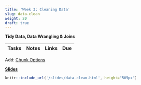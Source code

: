 ```yaml
---
title: 'Week 3: Cleaning Data'
slug: data-clean
weight: 20
draft: true
---
```




**Tidy Data, Data Wrangling & Joins**


| Tasks | Notes | Links | Due |
| -------- | ------------- | ------ | ---- |

Add:
[Chunk Options](https://bookdown.org/yihui/rmarkdown-cookbook/chunk-options.html)

[**Slides**](/slides/data-clean.html)
```r
knitr::include_url('/slides/data-clean.html', height="505px")
```



